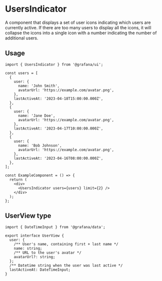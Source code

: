 
# UsersIndicator

A component that displays a set of user icons indicating which users are currently active. If there are too many users to display all the icons, it will collapse the icons into a single icon with a number indicating the number of additional users.

## Usage

```tsx
import { UsersIndicator } from '@grafana/ui';

const users = [
  {
    user: {
      name: 'John Smith',
      avatarUrl: 'https://example.com/avatar.png',
    },
    lastActiveAt: '2023-04-18T15:00:00.000Z',
  },
  {
    user: {
      name: 'Jane Doe',
      avatarUrl: 'https://example.com/avatar.png',
    },
    lastActiveAt: '2023-04-17T10:00:00.000Z',
  },
  {
    user: {
      name: 'Bob Johnson',
      avatarUrl: 'https://example.com/avatar.png',
    },
    lastActiveAt: '2023-04-16T08:00:00.000Z',
  },
];

const ExampleComponent = () => {
  return (
    <div>
      <UsersIndicator users={users} limit={2} />
    </div>
  );
};
```

<Props of={UsersIndicator} />

## UserView type

```tsx
import { DateTimeInput } from '@grafana/data';

export interface UserView {
  user: {
    /** User's name, containing first + last name */
    name: string;
    /** URL to the user's avatar */
    avatarUrl?: string;
  };
  /** Datetime string when the user was last active */
  lastActiveAt: DateTimeInput;
}
```
